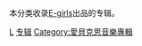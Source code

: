 本分类收录[[E-girls|E-girls]]出品的专辑。

[[Category:各演出者音樂專輯‎|L]]
[[Category:E-Girls|专辑]]
[[Category:愛貝克思音樂專輯|Category:愛貝克思音樂專輯]]